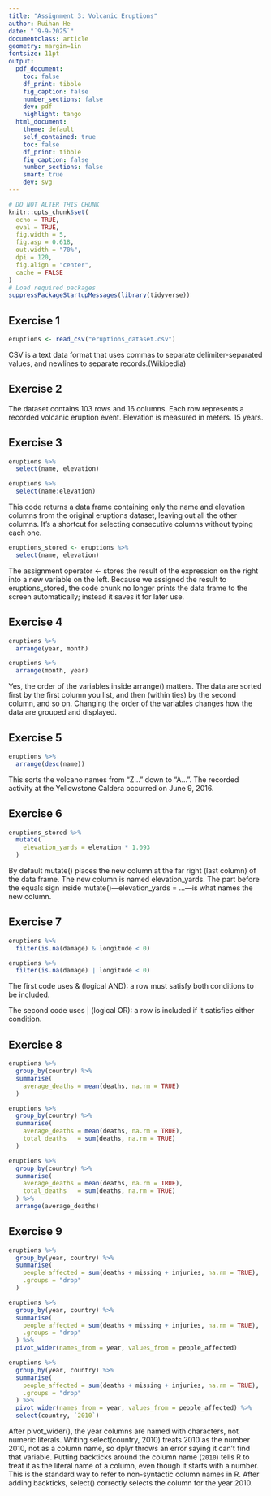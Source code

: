 ```yaml
---
title: "Assignment 3: Volcanic Eruptions"
author: Ruihan He
date: "`9-9-2025`"
documentclass: article
geometry: margin=1in
fontsize: 11pt
output:
  pdf_document:
    toc: false
    df_print: tibble
    fig_caption: false
    number_sections: false
    dev: pdf
    highlight: tango
  html_document:
    theme: default
    self_contained: true
    toc: false
    df_print: tibble
    fig_caption: false
    number_sections: false
    smart: true
    dev: svg
---
```


```r
# DO NOT ALTER THIS CHUNK
knitr::opts_chunk$set(
  echo = TRUE,
  eval = TRUE,
  fig.width = 5,
  fig.asp = 0.618,
  out.width = "70%",
  dpi = 120,
  fig.align = "center",
  cache = FALSE
)
# Load required packages
suppressPackageStartupMessages(library(tidyverse))
```

## Exercise 1

```r
eruptions <- read_csv("eruptions_dataset.csv")
```
CSV is a text data format that uses commas to separate delimiter-separated values, and newlines to separate records.(Wikipedia)

## Exercise 2
The dataset contains 103 rows and 16 columns.
Each row represents a recorded volcanic eruption event.
Elevation is measured in meters.
15 years.

## Exercise 3

```r
eruptions %>%
  select(name, elevation)
```

```r
eruptions %>%
  select(name:elevation)
```

This code returns a data frame containing only the name and elevation columns from the original eruptions dataset, leaving out all the other columns.
It’s a shortcut for selecting consecutive columns without typing each one.
```r
eruptions_stored <- eruptions %>%
  select(name, elevation)
```
The assignment operator <- stores the result of the expression on the right into a new variable on the left. Because we assigned the result to eruptions_stored, the code chunk no longer prints the data frame to the screen automatically; instead it saves it for later use.

## Exercise 4
```r
eruptions %>%
  arrange(year, month)
```

```r
eruptions %>%
  arrange(month, year)
```

Yes, the order of the variables inside arrange() matters. The data are sorted first by the first column you list, and then (within ties) by the second column, and so on. Changing the order of the variables changes how the data are grouped and displayed.

## Exercise 5
```r
eruptions %>%
  arrange(desc(name))
```

This sorts the volcano names from “Z…” down to “A…”.
The recorded activity at the Yellowstone Caldera occurred on June 9, 2016.

## Exercise 6
```r
eruptions_stored %>%
  mutate(
    elevation_yards = elevation * 1.093
  )
```
By default mutate() places the new column at the far right (last column) of the data frame.
The new column is named elevation_yards.
The part before the equals sign inside mutate()—elevation_yards = …—is what names the new column.


## Exercise 7

```r
eruptions %>%
  filter(is.na(damage) & longitude < 0)
```

```r
eruptions %>%
  filter(is.na(damage) | longitude < 0)
```
The first code uses & (logical AND): a row must satisfy both conditions to be included.

The second code uses | (logical OR): a row is included if it satisfies either condition.

## Exercise 8
```r
eruptions %>% 
  group_by(country) %>%
  summarise(
    average_deaths = mean(deaths, na.rm = TRUE)
  )
```

```r
eruptions %>% 
  group_by(country) %>%
  summarise(
    average_deaths = mean(deaths, na.rm = TRUE),
    total_deaths   = sum(deaths, na.rm = TRUE)
  )
```

```r
eruptions %>% 
  group_by(country) %>%
  summarise(
    average_deaths = mean(deaths, na.rm = TRUE),
    total_deaths   = sum(deaths, na.rm = TRUE)
  ) %>%
  arrange(average_deaths)
```

## Exercise 9
```r
eruptions %>%
  group_by(year, country) %>%
  summarise(
    people_affected = sum(deaths + missing + injuries, na.rm = TRUE),
    .groups = "drop"
  )
```

```r
eruptions %>%
  group_by(year, country) %>%
  summarise(
    people_affected = sum(deaths + missing + injuries, na.rm = TRUE),
    .groups = "drop"
  ) %>%
  pivot_wider(names_from = year, values_from = people_affected)
```

```r
eruptions %>%
  group_by(year, country) %>%
  summarise(
    people_affected = sum(deaths + missing + injuries, na.rm = TRUE),
    .groups = "drop"
  ) %>%
  pivot_wider(names_from = year, values_from = people_affected) %>%
  select(country, `2010`)
```
After pivot_wider(), the year columns are named with characters, not numeric literals. Writing select(country, 2010) treats 2010 as the number 2010, not as a column name, so dplyr throws an error saying it can’t find that variable.
Putting backticks around the column name (`2010`) tells R to treat it as the literal name of a column, even though it starts with a number. This is the standard way to refer to non-syntactic column names in R. After adding backticks, select() correctly selects the column for the year 2010.

